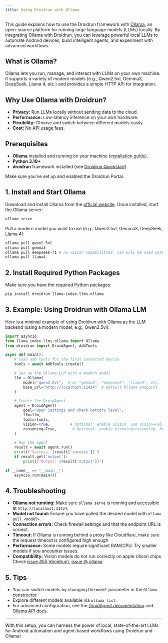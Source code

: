 ```yaml
---
title: Using Droidrun with Ollama
---
```


This guide explains how to use the Droidrun framework with [Ollama](https://ollama.com/), an open-source platform for running large language models (LLMs) locally. By integrating Ollama with Droidrun, you can leverage powerful local LLMs to automate Android devices, build intelligent agents, and experiment with advanced workflows.

## What is Ollama?

Ollama lets you run, manage, and interact with LLMs on your own machine. It supports a variety of modern models (e.g., Qwen2.5vl, Gemma3, DeepSeek, Llama 4, etc.) and provides a simple HTTP API for integration.

## Why Use Ollama with Droidrun?

- **Privacy:** Run LLMs locally without sending data to the cloud.
- **Performance:** Low-latency inference on your own hardware.
- **Flexibility:** Choose and switch between different models easily.
- **Cost:** No API usage fees.

## Prerequisites

- **Ollama** installed and running on your machine ([installation guide](https://ollama.com/download)).
- **Python 3.10+**
- **droidrun** framework installed (see [Droidrun Quickstart](../quickstart.mdx)).
<Warning>
Make sure you've set up and enabled the Droidrun Portal.
</Warning>


## 1. Install and Start Ollama

Download and install Ollama from the [official website](https://ollama.com/download). Once installed, start the Ollama server:

```sh
ollama serve
```

Pull a modern model you want to use (e.g., Qwen2.5vl, Gemma3, DeepSeek, Llama 4):

```sh
ollama pull qwen2.5vl
ollama pull gemma3
ollama pull deepseek-r1 # no vision capabilities. can only be used with vision disabled
ollama pull llama4
```

## 2. Install Required Python Packages

Make sure you have the required Python packages:

```sh
pip install droidrun llama-index-llms-ollama
```

## 3. Example: Using Droidrun with Ollama LLM

Here is a minimal example of using Droidrun with Ollama as the LLM backend (using a modern model, e.g., Qwen2.5vl):

```python
import asyncio
from llama_index.llms.ollama import Ollama
from droidrun import DroidAgent, AdbTools

async def main():
    # load adb tools for the first connected device
    tools = await AdbTools.create()

    # Set up the Ollama LLM with a modern model
    llm = Ollama(
        model="qwen2.5vl",  # or "gemma3", "deepseek", "llama4", etc.
        base_url="http://localhost:11434"  # default Ollama endpoint
    )

    # Create the DroidAgent
    agent = DroidAgent(
        goal="Open Settings and check battery level",
        llm=llm,
        tools=tools,
        vision=True,         # Optional: enable vision. use vision=False for deepseek models
        reasoning=True,       # Optional: enable planning/reasoning. Read more about the agent configuration in Core-Concepts/Agent
    )

    # Run the agent
    result = await agent.run()
    print(f"Success: {result['success']}")
    if result.get('output'):
        print(f"Output: {result['output']}")

if __name__ == "__main__":
    asyncio.run(main())
```

## 4. Troubleshooting

- **Ollama not running:** Make sure `ollama serve` is running and accessible at `http://localhost:11434`.
- **Model not found:** Ensure you have pulled the desired model with `ollama pull <model>`.
- **Connection errors:** Check firewall settings and that the endpoint URL is correct.
- **Timeout:** If Ollama is running behind a proxy like Cloudflare, make sure the request timeout is configured high enough
- **Performance:** Some models require significant RAM/CPU. Try smaller models if you encounter issues.
- **Compatibility:** Vision models do not run correctly on apple silicon chips. Check [issue #55 (droidrun)](https://github.com/droidrun/droidrun/issues/55#issuecomment-2959912711), [issue @ ollama](https://github.com/ollama/ollama/issues/10986)

## 5. Tips

- You can switch models by changing the `model` parameter in the `Ollama` constructor.
- Explore different models available via `ollama list`.
- For advanced configuration, see the [DroidAgent documentation](../concepts/agent) and [Ollama API docs](https://github.com/jmorganca/ollama/blob/main/docs/README.md).

---

With this setup, you can harness the power of local, state-of-the-art LLMs for Android automation and agent-based workflows using Droidrun and Ollama!

